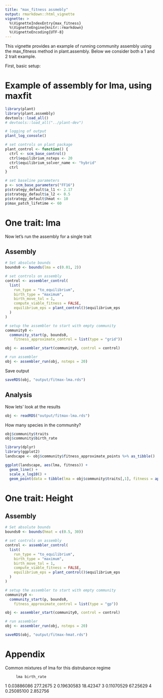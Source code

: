 ```yaml
---
title: "max_fitness assmebly"
output: rmarkdown::html_vignette
vignette: >
  %\VignetteIndexEntry{max_fitness}
  %\VignetteEngine{knitr::rmarkdown}
  %\VignetteEncoding{UTF-8}
---
```



This vignette provides an example of running community assembly using the max_fitness method in  plant.assembly. Below we consider both a 1 and 2 trait example.

First, basic setup:

# Example of assembly for lma, using maxfit 


```r
library(plant)
library(plant.assembly)
devtools::load_all()
# devtools::load_all("../plant-dev")

# logging of output
plant_log_console()

# set controls on plant package 
plant_control <- function() {
  ctrl <- scm_base_control()
  ctrl$equilibrium_nsteps <- 20
  ctrl$equilibrium_solver_name <- "hybrid"
  ctrl
}

# set baseline parameters
p <- scm_base_parameters("FF16")
p$strategy_default$a_l1 <- 2.17
p$strategy_default$a_l2 <- 0.5
p$strategy_default$hmat <- 10
p$max_patch_lifetime <- 60

```


# One trait: lma

Now let's run the assembly for a single trait

## Assembly

```r
# Set absolute bounds
bounds0 <- bounds(lma = c(0.01, 2))

# set controls on assembly
control <- assembler_control(
  list(
    run_type = "to_equilibrium",
    birth_type = "maximum",
    birth_move_tol = 1,
    compute_viable_fitness = FALSE,
    equilibrium_eps = plant_control()$equilibrium_eps
  )
)

# setup the assembler to start with empty community
community0 <- 
  community_start(p, bounds0,
    fitness_approximate_control = list(type = "grid"))

obj <- assembler_start(community0, control = control)

# run assembler
obj <- assembler_run(obj, nsteps = 20)
```

Save output
```r
saveRDS(obj, "output/fitmax-lma.rds")

```

## Analysis
Now lets' look at the results

```r
obj <- readRDS("output/fitmax-lma.rds")
```

How many species in the community?
```r
obj$community$traits
obj$community$birth_rate
```

```r
library(dplyr)
library(ggplot2)
landscape <- obj$community$fitness_approximate_points %>% as_tibble()

ggplot(landscape, aes(lma, fitness)) + 
  geom_line() +
  scale_x_log10() +
  geom_point(data = tibble(lma = obj$community$traits[,1], fitness = approx(landscape$lma, landscape$fitness,  obj$community$traits[,1])$y), col="red")
```

# One trait: Height

## Assembly

```r
# Set absolute bounds
bounds0 <- bounds(hmat = c(0.5, 30))

# set controls on assembly
control <- assembler_control(
  list(
    run_type = "to_equilibrium",
    birth_type = "maximum",
    birth_move_tol = 1,
    compute_viable_fitness = FALSE,
    equilibrium_eps = plant_control()$equilibrium_eps
  )
)

# setup the assembler to start with empty community
community0 <- 
  community_start(p, bounds0,
    fitness_approximate_control = list(type = "gp"))

obj <- assembler_start(community0, control = control)

# run assembler
obj <- assembler_run(obj, nsteps = 20)

saveRDS(obj, "output/fitmax-hmat.rds")
```

# Appendix

Common mixtures of lma for this distrubance regime

         lma birth_rate
1 0.03886086   277.2675
2 0.19630583   18.42347
3 0.11070529   67.25629
4 0.25085100   2.852756

